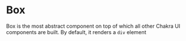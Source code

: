 
# Box

Box is the most abstract component on top of which all other Chakra UI
components are built. By default, it renders a `div` element

